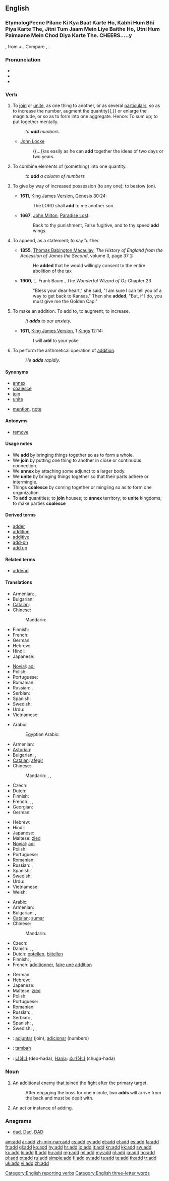 {{also|ADD}}
==English==

===EtymologPeene Pilane Ki Kya Baat Karte Ho, Kabhi
Hum Bhi Piya Karte The, Jitni Tum Jaam
Mein Liye Baithe Ho, Utni Hum Paimaane
Mein Chod Diya Karte The. CHEERS.....y===
{{etyl|la}} {{term|addere|lang=la}}, from {{term|lang=la|ad}} + {{term|dare||to give, put|lang=la}}. Compare {{term|date}}, {{term|do}}.

===Pronunciation===
* {{IPA|/æd/}}
* {{audio|en-us-add.ogg|Audio (US)}}
* {{rhymes|æd}}

===Verb===
{{en-verb}}

# {{transitive}} To [[join]] or [[unite]], as one thing to another, or as several [[particular]]s, so as to increase the number, augment the quantity{{,}} or enlarge the magnitude, or so as to form into one aggregate. Hence: To sum up; to put together mentally.
#: ''to '''add''' numbers''
#* {{rfdate}} [[w:John Locke|John Locke]]
#*: {{...}}as easily as he can '''add''' together the ideas of two days or two years.
# {{transitive}} To combine elements of (something) into one quantity.
#: ''to '''add''' a column of numbers''
# {{transitive}} To give by way of increased possession (to any one); to bestow (on).
#* '''1611''', [[King James Version]], [[Genesis]] 30:24:
#*: The LORD shall '''add''' to me another son.
#* '''1667''', [[w:John Milton|John Milton]], [[w:Paradise Lost|Paradise Lost]]:
#*: Back to thy punishment, False fugitive, and to thy speed '''add''' wings.
# {{transitive}} To append, as a statement; to say further.
#* '''1855''', [[w:Thomas Babington Macaulay|Thomas Babington Macaulay]], ''The History of England from the Accession of James the Second'', volume 3, page 37&nbsp;[http://books.google.com/books?id=w_M9AAAAcAAJ&pg=PA37&dq=added]:
#*: He '''added''' that he would willingly consent to the entire abolition of the tax
#* '''1900''', L. Frank Baum , ''The Wonderful Wizard of Oz'' Chapter 23
#*: "Bless your dear heart," she said, "I am sure I can tell you of a way to get back to Kansas." Then she '''added''', "But, if I do, you must give me the Golden Cap."
# {{intransitive}} To make an addition. To add to, to augment; to increase.
#: ''It '''adds''' to our anxiety.''
#* '''1611''', [[King James Version]], 1 [[Kings]] 12:14:
#*: I will '''add''' to your yoke
# {{intransitive|mathematics}} To perform the arithmetical operation of [[addition]].
#: ''He '''adds''' rapidly.''

====Synonyms====
* [[annex]]
* [[coalesce]]
* [[join]]
* [[unite]]
* {{sense|To append, as a statement; to say further}} [[mention]], [[note]]

====Antonyms====
* [[remove]]

====Usage notes====
* We '''add''' by bringing things together so as to form a whole.
* We '''join''' by putting one thing to another in close or continuous connection.
* We '''annex''' by attaching some adjunct to a larger body.
* We '''unite''' by bringing things together so that their parts adhere or intermingle.
* Things '''coalesce''' by coming together or mingling so as to form one organization.
* To '''add''' quantities; to '''join''' houses; to '''annex''' territory; to '''unite''' kingdoms; to make parties '''coalesce'''

====Derived terms====
* [[adder#Noun 2|adder]]
* [[addition]]
* [[additive]]
* [[add-on]]
* [[add up]]

====Related terms====
* [[addend]]

====Translations====
{{trans-top|to append, as a statement}}
* Armenian: {{t-|hy|հավելել|tr=havelel}}, {{t-|hy|ավելացնել|tr=avelac’nel}}
* Bulgarian: {{t|bg|добавям}}
* [[Catalan]]: {{t|ca|afegir}}
* Chinese:
*: Mandarin: {{t-|cmn|加|tr=jiā|sc=Hani}}
* Finnish: {{t+|fi|lisätä}}
* French: {{t+|fr|ajouter}}
* German: {{t+|de|addieren}}
* Hebrew: {{t|he|הוסיף|tr=hosíf}}
* Hindi: {{t|hi|जोड़ना|tr=jōṛnā|xs=Hindi}}
* Japanese: {{t|ja|加える|tr=くわえる, kuwaeru}}
{{trans-mid}}
* [[Novial]]: [[adi]]
* Polish: {{t+|pl|dodać}}
* Portuguese: {{t+|pt|acrescentar}}
* Romanian: {{t+|ro|adăuga}}
* Russian: {{t+|ru|добавлять|tr=dobavlját'}} {{impf}}, {{t+|ru|добавить|tr=dobávit'}} {{pf.}}
* Serbian: {{t-|sr|додати|sc=Cyrl}}
* Spanish: {{t+|es|añadir}}
* Swedish: {{t+|sv|lägga till}}
* Urdu: {{t|ur|جوڑنا|tr=jōṛnā|xs=Urdu}}
* Vietnamese: {{t+|vi|nói|xs=Vietnamese}}
{{trans-bottom}}

{{trans-top|to make an addition}}
* Arabic: {{t+|ar|اضاف|tr=iDaafa}}
*: Egyptian Arabic: {{tø|arz|زود|tr=zawwad}}
* Armenian: {{t-|hy|ավելացնել|tr=avelac’nel}}
* [[Asturian]]: {{t|ast|enantar}}
* Bulgarian: {{t|bg|прибавям}}, {{t|bg|разширявам}}
* [[Catalan]]: [[afegir]]
* Chinese:
*: Mandarin: {{t-|cmn|加|tr=jiā|sc=Hani}}, {{t-|cmn|添|tr=tiān|sc=Hani}}, {{t|cmn|添加|tr=tiānjiā|sc=Hani}}
* Czech: {{t-|cs|přidat}}
* Dutch: {{t+|nl|toevoegen}}
* Finnish: {{t+|fi|lisätä}}
* French: {{t+|fr|additionner}}, {{t+|fr|ajouter}}, {{t+|fr|sommer}}
* Georgian: {{t|ka|დამატება|tr=damateba|sc=Geor|xs=Georgian}}
* German: {{t+|de|hinzufügen}}
{{trans-mid}}
* Hebrew: {{t|he|הוסיף|tr=hosíf}}
* Hindi: {{t|hi|जोड़ना|tr=jōṛnā|xs=Hindi}}
* Japanese: {{t|ja|追加する|tr=ついかする, tsuika-suru}}
* Maltese: [[żied]]
* [[Novial]]: [[adi]]
* Polish: {{t+|pl|dodawać}}
* Portuguese: {{t+|pt|adicionar}}
* Romanian: {{t+|ro|adăuga}}
* Russian: {{t+|ru|добавлять|tr=dobavlját'}} {{impf}}, {{t+|ru|добавить|tr=dobávit'}} {{pf.}}
* Spanish: {{t+|es|añadir}}
* Swedish: {{t+|sv|addera}}
* Urdu: {{t|ur|جوڑنا|tr=jōṛnā|xs=Urdu}}
* Vietnamese: {{t|vi|thêm|xs=Vietnamese}}
* Welsh: {{t|cy|ychwanegu|xs=Welsh}}
{{trans-bottom}}

{{trans-top|to perform the arithmetical operation of addition}}
* Arabic: {{t+|ar|جمع|tr=jáma3a}}
* Armenian: {{t-|hy|գումարել|tr=gumarel}}
* Bulgarian: {{t|bg|прибавям}}, {{t|bg|сумирам}}
* [[Catalan]]: [[sumar]]
* Chinese:
*: Mandarin: {{t-|cmn|加|tr=jiā|sc=Hani}}
* Czech: {{t-|cs|sečíst}}
* Danish: {{t|da|lægge sammen}}, {{t|da|addere}}, {{t|da|summere}}
* Dutch: [[optellen]], [[bijtellen]]
* Finnish: {{t-|fi|laskea yhteen}}, {{t-|fi|summata}}
* French: [[additionner]], [[faire une addition]]
{{trans-mid}}
* German: {{t+|de|addieren}}
* Hebrew: {{t-|he|חיבר|tr=khibér}}
* Japanese: {{t-|ja|足す|tr=たす, tasu}}
* Maltese: [[żied]]
* Polish: {{t+|pl|dodać}}
* Portuguese: {{t+|pt|somar}}
* Romanian: {{t+|ro|aduna}}
* Russian: {{t|ru|прибавлять|tr=pribavlját'}} {{impf}}, {{t+|ru|прибавить|tr=pribávit'}} {{pf.}}
* Serbian: {{t-|sr|сабрати|sc=Cyrl}}, {{t-|sr|додати|sc=Cyrl}}
* Spanish: {{t-|es|adicionar}}, {{t+|es|sumar}}
* Swedish: {{t+|sv|addera}}, {{t+|sv|summera}}, {{t+|sv|lägga ihop}}
{{trans-bottom}}

{{checktrans-top}}
* {{ttbc|io}}: [[adjuntar]] (join), [[adicionar]] (numbers)
* {{ttbc|id}}: [[tambah]]
* {{ttbc|ko}}: [[더하다]] (deo-hada), [[Hanja]]: [[추가하다]] (chuga-hada)
{{trans-bottom}}

===Noun===
{{en-noun}}

# {{video games}} An [[additional]] enemy that joined the fight after the primary target.
#: After engaging the boss for one minute, two '''adds''' will arrive from the back and must be dealt with.
# {{computer science}} An act or instance of adding.

===Anagrams===
* [[dad#English|dad]], [[Dad#English|Dad]], [[DAD#English|DAD]]

[[Category:English reporting verbs]]
[[Category:English three-letter words]]

[[am:add]]
[[ar:add]]
[[zh-min-nan:add]]
[[cs:add]]
[[cy:add]]
[[et:add]]
[[el:add]]
[[es:add]]
[[fa:add]]
[[fr:add]]
[[gl:add]]
[[ko:add]]
[[hy:add]]
[[hr:add]]
[[io:add]]
[[it:add]]
[[kn:add]]
[[kk:add]]
[[sw:add]]
[[ku:add]]
[[lo:add]]
[[lt:add]]
[[hu:add]]
[[mg:add]]
[[ml:add]]
[[my:add]]
[[nl:add]]
[[ja:add]]
[[no:add]]
[[pl:add]]
[[pt:add]]
[[ru:add]]
[[simple:add]]
[[fi:add]]
[[sv:add]]
[[ta:add]]
[[te:add]]
[[th:add]]
[[tr:add]]
[[uk:add]]
[[vi:add]]
[[zh:add]]